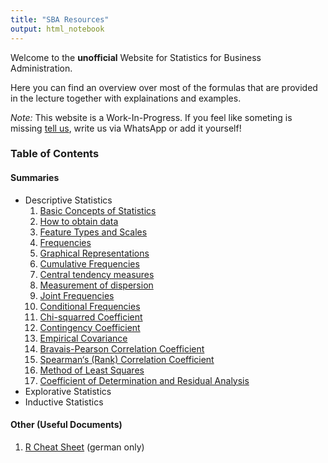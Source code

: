 ```yaml
---
title: "SBA Resources"
output: html_notebook
---
```


Welcome to the **unofficial** Website for Statistics for Business Administration.

Here you can find an overview over most of the formulas that are provided in the lecture together with explainations and examples.

_Note:_ This website is a Work-In-Progress. If you feel like someting is missing [tell us](https://github.com/Leoniepopken/SBA/issues), write us via WhatsApp or add it yourself!

### Table of Contents

#### Summaries
- Descriptive Statistics
  1.  [Basic Concepts of Statistics](./notebooks/basic-concepts.nb.html)
  2.  [How to obtain data](./notebooks/How-to-obtain-data.nb.html)
  3.  [Feature Types and Scales](./notebooks/feature-types-and-scales.nb.html)
  4.  [Frequencies](./notebooks/frequencies.nb.html)
  5.  [Graphical Representations](./notebooks/graphicalRepresentation.html)
  6.  [Cumulative Frequencies](./notebooks/cumulative-frequencies.nb.html)
  7.  [Central tendency measures](./notebooks/centraltendencymeasure.nb.html)
  8.  [Measurement of dispersion](./notebooks/MeasuresOfDispersion.nb.html)
  9.  [Joint Frequencies](./notebooks/jointFrequencies.nb.html)
  10. [Conditional Frequencies](./notebooks/conditionalFrequencies.nb.html)
  11. [Chi-squarred Coefficient](./notebooks/chiSquared.nb.html)
  12. [Contingency Coefficient](./notebooks/contigencyCoefficient.nb.html)
  13. [Empirical Covariance](./notebooks/empiricalCovariance.nb.html)
  14. [Bravais-Pearson Correlation Coefficient](./notebooks/bravais-pearson.nb.html)
  15. [Spearman‘s (Rank) Correlation Coefficient](./notebooks/spearman.nb.html)
  16. [Method of Least Squares](./notebooks/leastSquares.nb.html)
  17. [Coefficient of Determination and Residual Analysis](./notebooks/linearRegression.nb.html)
- Explorative Statistics
- Inductive Statistics

#### Other (Useful Documents)
1. [R Cheat Sheet](./pdfs/r-befehle.pdf) (german only)

